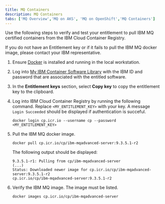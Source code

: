 ```yaml
---
title: MQ Containers
description: MQ Containers
tabs: ['MQ Overview','MQ on AKS', 'MQ on OpenShift','MQ Containers']
---
```


Use the following steps to verify and test your entitlement to pull IBM MQ certified containers from the IBM Cloud Container Registry.

<InlineNotification>

If you do not have an Entitlement key or if it fails to pull the IBM MQ docker image, please contact your IBM representative.

</InlineNotification>

1. Ensure [Docker](/prereq/docker-helm) is installed and running in the local workstation.
2. Log into [My IBM Container Software Library](https://myibm.ibm.com/products-services/containerlibrary) with the IBM ID and password that are associated with the entitled software.
3. In the **Entitlement keys** section, select **Copy key** to copy the entitlement key to the clipboard.
4. Log into IBM Cloud Container Registry by running the following command. Replace `<MY_ENTITLEMENT_KEY>` with your key. A message `Login Succeeded` should be displayed if authentication is succeful.

    ```
    docker login cp.icr.io --username cp --password <MY_ENTITLEMENT_KEY>
    ```

5. Pull the IBM MQ docker image.

    ```
    docker pull cp.icr.io/cp/ibm-mqadvanced-server:9.3.5.1-r2
    ```

    The following output should be displayed:

    ```
    9.3.5.1-r1: Pulling from cp/ibm-mqadvanced-server
    (...)
    Status: Downloaded newer image for cp.icr.io/cp/ibm-mqadvanced-server:9.3.5.1-r2
    cp.icr.io/cp/ibm-mqadvanced-server:9.3.5.1-r2
    ```

6. Verify the IBM MQ image. The image must be listed.

    ```
    docker images cp.icr.io/cp/ibm-mqadvanced-server
    ```
